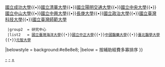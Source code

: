 {{Navbox
|bodyclass=hlist

|name  = 邁向頂尖大學計畫
|state = collapsed
|titlestyle = background:#CC0000;color:white;
|title = [[邁向頂尖大學計畫|<span style="color:#ffffff;">邁向頂尖大學計畫</span>]]
|listclass=hlist
  |group1  = 全校級
  |list1   = [[國立臺灣大學]]{{•}}[[國立成功大學]]{{•}}[[國立清華大學]]{{•}}[[國立陽明交通大學]]{{•}}[[國立中央大學]]{{•}}[[國立中山大學]]{{•}}[[國立中興大學]]{{•}}[[長庚大學]]{{•}}[[國立政治大學]]{{•}}[[國立臺灣科技大學]]{{•}}[[國立臺灣師範大學]]
  |group2  = 研究中心
  |list2   = [[國立臺灣海洋大學]]{{•}}[[國立中正大學]]{{•}}[[中國醫藥大學]]{{•}}[[臺北醫學大學]]{{•}}[[元智大學]]
|belowstyle = background:#e8e8e8;
|below = 按補助經費多寡排序
}}
<noinclude>
[[Category:台灣高等教育|-]]
[[Category:台灣大專院校|-]]
[[Category:台灣高等教育模板|+]]
</noinclude>